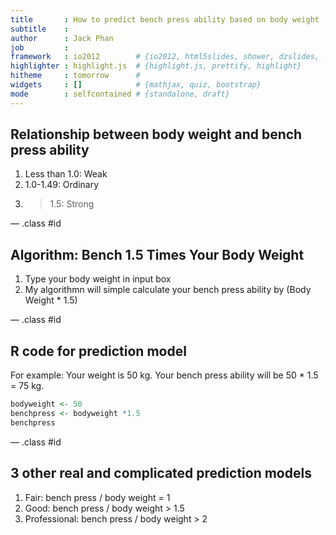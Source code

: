 ```yaml
---
title       : How to predict bench press ability based on body weight
subtitle    : 
author      : Jack Phan
job         : 
framework   : io2012        # {io2012, html5slides, shower, dzslides, ...}
highlighter : highlight.js  # {highlight.js, prettify, highlight}
hitheme     : tomorrow      # 
widgets     : []            # {mathjax, quiz, bootstrap}
mode        : selfcontained # {standalone, draft}
---
```


## Relationship between body weight and bench press ability

1. Less than 1.0: Weak
2. 1.0-1.49: Ordinary
3. > 1.5: Strong

--- .class #id 

## Algorithm: Bench 1.5 Times Your Body Weight 
1. Type your body weight in input box
2. My algorithmn will simple calculate your bench press ability by (Body Weight * 1.5)

--- .class #id 

## R code for prediction model
For example: Your weight is 50 kg. Your bench press ability will be 50 * 1.5 = 75 kg.

```r
bodyweight <- 50
benchpress <- bodyweight *1.5
benchpress
```

--- .class #id

## 3 other real and complicated prediction models 
1. Fair: bench press / body weight = 1
2. Good: bench press / body weight > 1.5
3. Professional: bench press / body weight > 2

